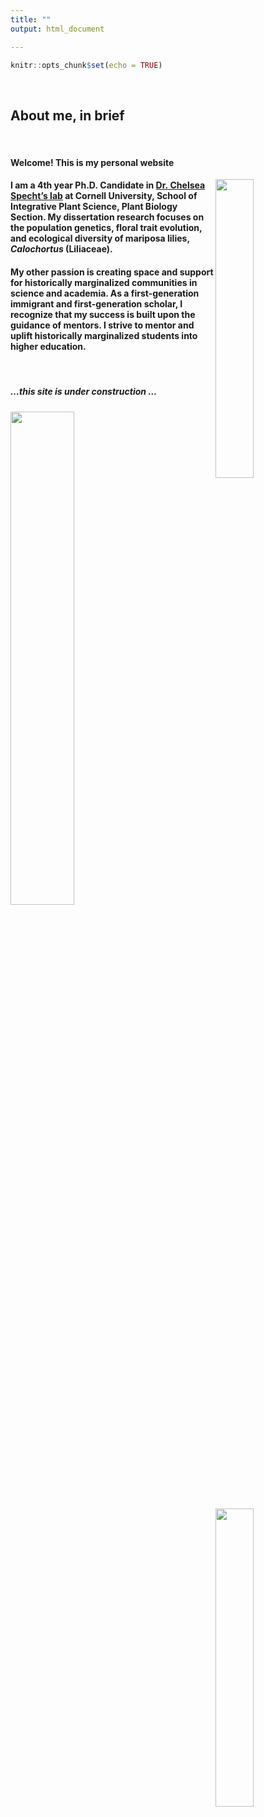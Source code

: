 ```yaml
---
title: ""
output: html_document

---
```


```r
knitr::opts_chunk$set(echo = TRUE)
```

<br>

## About me, in brief

<br>

#### Welcome! This is my personal website

<img src="IMG_7259.JPG" align="right" height="35%" width="35%"> 

#### I am a 4th year Ph.D. Candidate in [Dr. Chelsea Specht's lab](https://blogs.cornell.edu/specht/) at Cornell University, School of Integrative Plant Science, Plant Biology Section. My dissertation research focuses on the population genetics, floral trait evolution, and ecological diversity of mariposa lilies, <i>Calochortus</i> (Liliaceae).

#### My other passion is creating space and support for historically marginalized communities in science and academia. As a first-generation immigrant and first-generation scholar, I recognize that my success is built upon the guidance of mentors. I strive to mentor and uplift historically marginalized students into higher education.

<br>

##### ...*this site is under construction* ...


<img src="IMG_7077.JPG" height="45%" width="45%">
<img src="IMG_20190616_121203.jpg" align="right" height="35%" width="35%">


